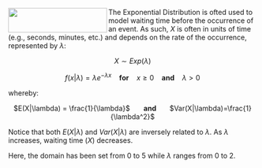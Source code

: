 <img src="http://myweb.polyu.edu.hk/~iclychow/exponent2.gif" width="200" height="50" align="left">

The Exponential Distribution is ofted used to model waiting time before the occurrence of an event. As such, $X$ is often in units of time (e.g., seconds, minutes, etc.) and depends on the rate of the occurrence, represented by $\lambda$:

<center> $X \sim Exp(\lambda)$

$f(x|\lambda) = \lambda e^{-\lambda x}$ &nbsp;&nbsp; <b>for</b> &nbsp;&nbsp; $x \geq 0$ &nbsp;&nbsp; <b>and</b> &nbsp;&nbsp; $\lambda > 0$ </center>

whereby:

<center> $E(X|\lambda) = \frac{1}{\lambda}$ &nbsp;&nbsp;&nbsp;&nbsp;&nbsp; <b> and </b> &nbsp;&nbsp;&nbsp;&nbsp;&nbsp; $Var(X|\lambda)=\frac{1}{\lambda^2}$ </center>

Notice that both $E(X|\lambda)$ and $Var(X|\lambda)$ are inversely related to $\lambda$. As $\lambda$ increases, waiting time ($X$) decreases.

Here, the domain has been set from 0 to 5 while $\lambda$ ranges from 0 to 2.